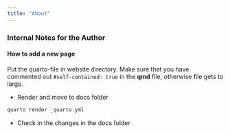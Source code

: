 ```yaml
---
title: "About"
---
```



### Internal Notes for the Author

#### How to add a new page
Put the quarto-file in website directory. Make sure that you have commented out `#self-contained: true` in the **qmd** file, otherwise file gets to large. 


- Render and move to docs folder

```bash
quarto render _quarto.yml
```

- Check in the changes in the docs folder

